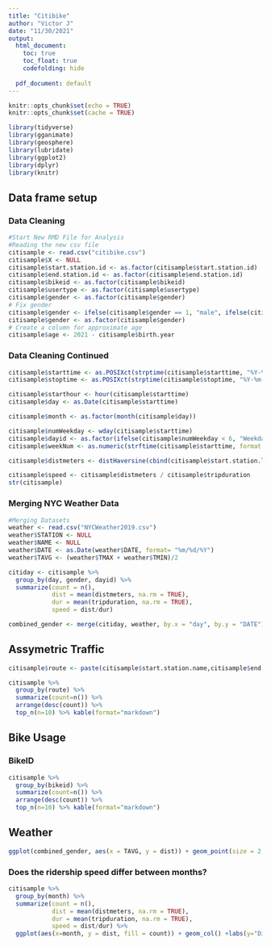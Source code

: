 ```yaml
---
title: "Citibike"
author: "Victor J"
date: "11/30/2021"
output: 
  html_document:
    toc: true
    toc_float: true
    codefolding: hide
    
  pdf_document: default
---
```


```r
knitr::opts_chunk$set(echo = TRUE)
knitr::opts_chunk$set(cache = TRUE)
```
```r
library(tidyverse)
library(gganimate)
library(geosphere)
library(lubridate)
library(ggplot2)
library(dplyr)
library(knitr)
```


## Data frame setup 
### Data Cleaning 
```r
#Start New RMD File for Analysis
#Reading the new csv file 
citisample <- read.csv("citibike.csv")
citisample$X <- NULL
citisample$start.station.id <- as.factor(citisample$start.station.id)
citisample$end.station.id <- as.factor(citisample$end.station.id)
citisample$bikeid <- as.factor(citisample$bikeid)
citisample$usertype <- as.factor(citisample$usertype)
citisample$gender <- as.factor(citisample$gender)
# Fix gender
citisample$gender <- ifelse(citisample$gender == 1, "male", ifelse(citisample$gender == 2, "female", "unknown"))
citisample$gender <- as.factor(citisample$gender)
# Create a column for approximate age
citisample$age <- 2021 - citisample$birth.year
```

### Data Cleaning Continued
```r
citisample$starttime <- as.POSIXct(strptime(citisample$starttime, "%Y-%m-%d %H:%M:%S"))
citisample$stoptime <- as.POSIXct(strptime(citisample$stoptime, "%Y-%m-%d %H:%M:%S"))

citisample$starthour <- hour(citisample$starttime)
citisample$day <- as.Date(citisample$starttime)

citisample$month <- as.factor(month(citisample$day))

citisample$numWeekday <- wday(citisample$starttime)
citisample$dayid <- as.factor(ifelse(citisample$numWeekday < 6, "Weekday", "Weekend"))
citisample$weekNum <- as.numeric(strftime(citisample$starttime, format = "%V"))

citisample$distmeters <- distHaversine(cbind(citisample$start.station.latitude, citisample$start.station.longitude), cbind(citisample$end.station.latitude, citisample$end.station.longitude))

citisample$speed <- citisample$distmeters / citisample$tripduration
str(citisample)
```
### Merging NYC Weather Data
```r
#Merging Datasets
weather <- read.csv("NYCWeather2019.csv")
weather$STATION <- NULL
weather$NAME <- NULL
weather$DATE <- as.Date(weather$DATE, format= "%m/%d/%Y")
weather$TAVG <- (weather$TMAX + weather$TMIN)/2

citiday <- citisample %>%
  group_by(day, gender, dayid) %>%
  summarize(count = n(),
            dist = mean(distmeters, na.rm = TRUE),
            dur = mean(tripduration, na.rm = TRUE),
            speed = dist/dur)

combined_gender <- merge(citiday, weather, by.x = "day", by.y = "DATE")
```

## Assymetric Traffic 
```r
citisample$route <- paste(citisample$start.station.name,citisample$end.station.name,sep=" -> ")

citisample %>% 
  group_by(route) %>% 
  summarize(count=n()) %>% 
  arrange(desc(count)) %>% 
  top_n(n=10) %>% kable(format="markdown")
```

## Bike Usage 
### BikeID
```r
citisample %>%
  group_by(bikeid) %>%
  summarize(count=n()) %>%
  arrange(desc(count)) %>%
  top_n(n=10) %>% kable(format="markdown")
```




## Weather 

```r
ggplot(combined_gender, aes(x = TAVG, y = dist)) + geom_point(size = 2, alpha = 0.5, color = "yellowgreen") + geom_smooth(color = "darkgreen") + ylim(0,3000) 
```

### Does the ridership speed differ between months? 
```r
citisample %>%
  group_by(month) %>%
  summarize(count = n(),
            dist = mean(distmeters, na.rm = TRUE),
            dur = mean(tripduration, na.rm = TRUE),
            speed = dist/dur) %>%
  ggplot(aes(x=month, y = dist, fill = count)) + geom_col() +labs(y="Distance", title = "Avg Distance each Month" )
```
